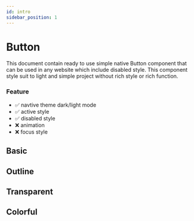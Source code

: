 ```yaml
---
id: intro
sidebar_position: 1
---
```





# Button

This document contain ready to use simple native Button component that can be used in any website which include disabled style.
This component style suit to light and simple project without rich style or rich function.

### Feature
- ✅ navtive theme dark/light mode
- ✅ active style 
- ✅ disabled style
- ❌ animation 
- ❌ focus style


## Basic

<Preview>
  <div className="flex gap-5">
    <Basic />
    <Basic disabled />
  </div>
</Preview>


## Outline

<Preview>
  <div className="flex gap-5">
    <Outline />
    <Outline disabled />
  </div>
</Preview>


## Transparent

<Preview>
  <div className="flex gap-5">
    <Transparent />
    <Transparent disabled />
  </div>
</Preview>


## Colorful

<Preview>
  <div className="flex gap-5">
    <Color color />
    <Color color disabled />
  </div>
</Preview>